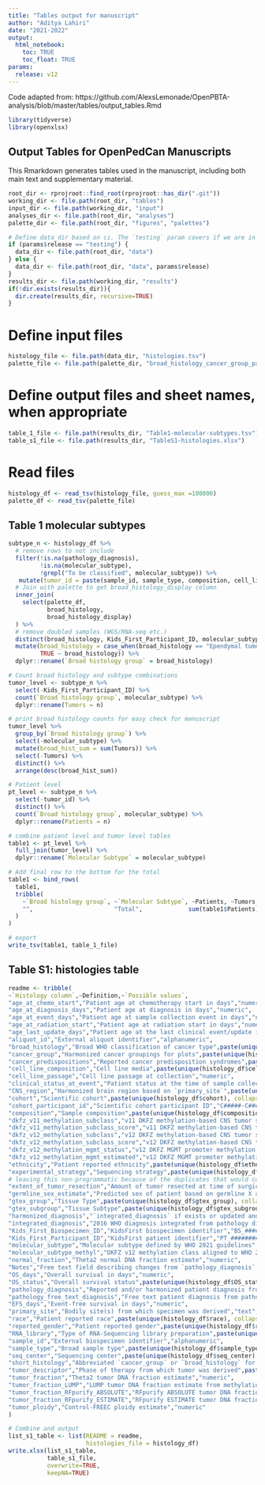 ```yaml
---
title: "Tables output for manuscript"
author: "Aditya Lahiri"
date: "2021-2022"
output: 
  html_notebook:
    toc: TRUE
    toc_float: TRUE
params:
  release: v12
---
```


Code adapted from: https://github.com/AlexsLemonade/OpenPBTA-analysis/blob/master/tables/output_tables.Rmd

```r
library(tidyverse)
library(openxlsx)
```

## Output Tables for OpenPedCan Manuscripts

This Rmarkdown generates tables used in the manuscript, including both main text and supplementary material. 

```r
root_dir <- rprojroot::find_root(rprojroot::has_dir(".git"))
working_dir <- file.path(root_dir, "tables")
input_dir <- file.path(working_dir, "input")
analyses_dir <- file.path(root_dir, "analyses")
palette_dir <- file.path(root_dir, "figures", "palettes")

# Define data_dir based on ci. The `testing` param covers if we are in CI where 1 is CI.
if (params$release == "testing") {
  data_dir <- file.path(root_dir, "data")
} else {
  data_dir <- file.path(root_dir, "data", params$release)
}
results_dir <- file.path(working_dir, "results")
if(!dir.exists(results_dir)){
  dir.create(results_dir, recursive=TRUE)
}
```


# Define input files
```r
histology_file <- file.path(data_dir, "histologies.tsv")
palette_file <- file.path(palette_dir, "broad_histology_cancer_group_palette.tsv")
```

# Define output files and sheet names, when appropriate
```r
table_1_file <- file.path(results_dir, "Table1-molecular-subtypes.tsv")
table_s1_file <- file.path(results_dir, "TableS1-histologies.xlsx")
```

# Read files
```r
histology_df <- read_tsv(histology_file, guess_max =100000)
palette_df <- read_tsv(palette_file)
```
## Table 1 molecular subtypes
```r
subtype_n <- histology_df %>%
  # remove rows to not include
  filter(!is.na(pathology_diagnosis),
         !is.na(molecular_subtype),
         !grepl("To be classified", molecular_subtype)) %>%
   mutate(tumor_id = paste(sample_id, sample_type, composition, cell_line_composition, cell_line_passage, sep = "_")) # %>%
  # Join with palette to get broad_histology_display column
  inner_join(
    select(palette_df,
           broad_histology,
           broad_histology_display)
  ) %>%
  # remove doubled samples (WGS/RNA-seq etc.)
  distinct(broad_histology, Kids_First_Participant_ID, molecular_subtype, tumor_id) %>%
  mutate(broad_histology = case_when(broad_histology == "Ependymal tumor" ~ "Ependymoma",
         TRUE ~ broad_histology)) %>%
  dplyr::rename(`Broad histology group` = broad_histology)

# Count broad histology and subtype combinations
tumor_level <- subtype_n %>%
  select(-Kids_First_Participant_ID) %>%
  count(`Broad histology group`, molecular_subtype) %>%
  dplyr::rename(Tumors = n)

# print broad histology counts for easy check for manuscript
tumor_level %>%
  group_by(`Broad histology group`) %>%
  select(-molecular_subtype) %>%
  mutate(broad_hist_sum = sum(Tumors)) %>%
  select(-Tumors) %>%
  distinct() %>%
  arrange(desc(broad_hist_sum))

# Patient level
pt_level <- subtype_n %>%
  select(-tumor_id) %>%
  distinct() %>%
  count(`Broad histology group`, molecular_subtype) %>%
  dplyr::rename(Patients = n)

# combine patient level and tumor level tables
table1 <- pt_level %>%
  full_join(tumor_level) %>%
  dplyr::rename(`Molecular Subtype` = molecular_subtype)

# Add final row to the bottom for the total
table1 <- bind_rows(
  table1,
  tribble(
    ~`Broad histology group`, ~`Molecular Subtype`, ~Patients, ~Tumors,
    "",                       "Total",             sum(table1$Patients), sum(table1$Tumors)
  )
)

# export
write_tsv(table1, table_1_file)
```



## Table S1: histologies table

```r
readme <- tribble(
~`Histology column`,~Definition,~`Possible values`,
"age_at_chemo_start","Patient age at chemotherapy start in days","numeric",
"age_at_diagnosis_days","Patient age at diagnosis in days","numeric",
"age_at_event_days","Patient age at sample collection event in days","numeric",
"age_at_radiation_start","Patient age at radiation start in days","numeric",
"age_last_update_days","Patient age at the last clinical event/update in days","numeric",
"aliquot_id","External aliquot identifier","alphanumeric",
"broad_histology","Broad WHO classification of cancer type",paste(unique(histology_df$broad_histology), collapse = "; "),
"cancer_group","Harmonized cancer groupings for plots",paste(unique(histology_df$cancer_group), collapse = "; "),
"cancer_predispositions","Reported cancer predisposition syndromes",paste(unique(histology_df$cancer_predispositions), collapse = "; "),
"cell_line_composition","Cell line media",paste(unique(histology_df$cell_line_composition), collapse = "; "),
"cell_line_passage","Cell line passage at collection","numeric",
"clinical_status_at_event","Patient status at the time of sample collection", paste(unique(histology_df$clinical_status_at_event), collapse = "; "),
"CNS_region","Harmonized brain region based on `primary_site`",paste(unique(histology_df$CNS_region), collapse = "; "),
"cohort","Scientific cohort",paste(unique(histology_df$cohort), collapse = "; "),
"cohort_participant_id","Scientific cohort participant ID","C#####-C######",
"composition","Sample composition",paste(unique(histology_df$composition), collapse = "; "),
"dkfz_v11_methylation_subclass","v11 DKFZ methylation-based CNS tumor subclass","text",
"dkfz_v11_methylation_subclass_score","v11 DKFZ methylation-based CNS tumor subclass score","numeric",
"dkfz_v12_methylation_subclass","v12 DKFZ methylation-based CNS tumor subclass score","text",
"dkfz_v12_methylation_subclass_score","v12 DKFZ methylation-based CNS tumor subclass","numeric",
"dkfz_v12_methylation_mgmt_status","v12 DKFZ MGMT promoter methylation status",paste(unique(histology_df$dkfz_v11_methylation_subclass), collapse = "; "),
"dkfz_v12_methylation_mgmt_estimated","v12 DKFZ MGMT promoter methylation fraction","numeric",
"ethnicity","Patient reported ethnicity",paste(unique(histology_df$ethnicity), collapse = "; "),
"experimental_strategy","Sequencing strategy",paste(unique(histology_df$experimental_strategy), collapse = "; "),
# leaving this non-programmatic because of the duplicates that would come up (eg two selections in one patient, needing data cleanup)
"extent_of_tumor_resection","Amount of tumor resected at time of surgical event","Biopsy only;Partial resection;Gross/Near total resection;Not Reported;Unavailable",
"germline_sex_estimate","Predicted sex of patient based on germline X and Y ratio calculation (described in methods)",paste(unique(histology_df$germline_sex_estimate), collapse = "; "),
"gtex_group","Tissue Type",paste(unique(histology_df$gtex_group), collapse = "; "),
"gtex_subgroup","Tissue Subtype",paste(unique(histology_df$gtex_subgroup), collapse = "; "),
"harmonized_diagnosis","`integrated_diagnosis` if exists or updated and harmonized diagnosis using pathology_free_text_diagnosis information","text",
"integrated_diagnosis","2016 WHO diagnosis integrated from pathology diagnosis and molecular subtyping","text",
"Kids_First_Biospecimen_ID","KidsFirst biospecimen identifier","BS_########",
"Kids_First_Participant_ID","KidsFirst patient identifier","PT_########",
"molecular_subtype","Molecular subtype defined by WHO 2021 guidelines","text",
"molecular_subtype_methyl","DKFZ v12 methylation class aligned to WHO 2021 subtypes","text",
"normal_fraction","Theta2 normal DNA fraction estimate","numeric",
"Notes","Free text field describing changes from `pathology_diagnosis` to `integrated_diagnosis` or manner in which molecular_subtype was determined","text",
"OS_days","Overall survival in days","numeric",
"OS_status","Overall survival status",paste(unique(histology_df$OS_status), collapse = "; "),
"pathology_diagnosis","Reported and/or harmonized patient diagnosis from pathology reports","text",
"pathology_free_text_diagnosis","Free text patient diagnosis from pathology reports","text",
"EFS_days","Event-free survival in days","numeric",
"primary_site","Bodily site(s) from which specimen was derived","text",
"race","Patient reported race",paste(unique(histology_df$race), collapse = "; "),
"reported_gender","Patient reported gender",paste(unique(histology_df$reported_gender), collapse = "; "),
"RNA_library","Type of RNA-Sequencing library preparation",paste(unique(histology_df$RNA_library), collapse = "; "),
"sample_id","External biospecimen identifier","alphanumeric",
"sample_type","Broad sample type",paste(unique(histology_df$sample_type), collapse = "; "),
"seq_center","Sequencing center",paste(unique(histology_df$seq_center), collapse = "; "),
"short_histology","Abbreviated `cancer_group` or `broad_histology` for plotting purposes",paste(unique(histology_df$short_histology), collapse = "; "),
"tumor_descriptor","Phase of therapy from which tumor was derived",paste(unique(histology_df$tumor_descriptor), collapse = "; "),
"tumor_fraction","Theta2 tumor DNA fraction estimate","numeric",
"tumor_fraction_LUMP","LUMP tumor DNA fraction estimate from methylation","numeric",
"tumor_fraction_RFpurify_ABSOLUTE","RFpurify ABSOLUTE tumor DNA fraction estimate from methylation","numeric",
"tumor_fraction_RFpurify_ESTIMATE","RFpurify ESTIMATE tumor DNA fraction estimate from methylation","numeric",
"tumor_ploidy","Control-FREEC ploidy estimate","numeric"
)

# Combine and output
list_s1_table <- list(README = readme,
                      histologies_file = histology_df)
write.xlsx(list_s1_table, 
           table_s1_file, 
           overwrite=TRUE, 
           keepNA=TRUE)
```
